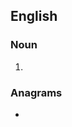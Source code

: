 {{also|sésames}}
==English==

===Noun===
{{head|en|noun plural form}}

# {{plural of|sesame|lang=en}}

===Anagrams===
* {{anagrams|en|a=aeemsss|amesses}}